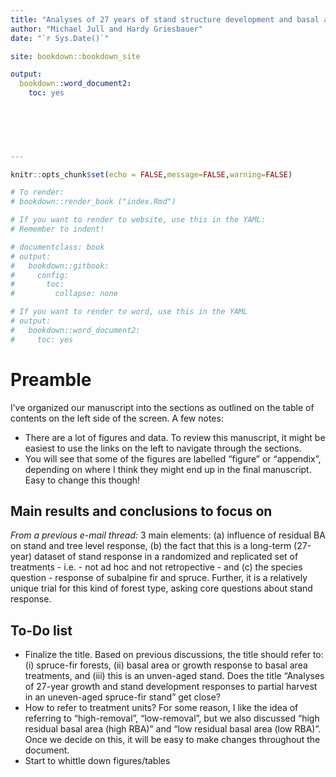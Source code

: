```yaml
---
title: "Analyses of 27 years of stand structure development and basal area growth response to a range of initial basal area density levels, 1992-2019 "
author: "Michael Jull and Hardy Griesbauer"
date: "`r Sys.Date()`"

site: bookdown::bookdown_site

output:
  bookdown::word_document2:
    toc: yes

 


        
        
---
```


```r

knitr::opts_chunk$set(echo = FALSE,message=FALSE,warning=FALSE)

# To render:
# bookdown::render_book ("index.Rmd")

# If you want to render to website, use this in the YAML:
# Remember to indent!

# documentclass: book
# output:
#   bookdown::gitbook: 
#     config:
#       toc:
#         collapse: none

# If you want to render to word, use this in the YAML
# output:
#   bookdown::word_document2:
#     toc: yes

```


# Preamble

I've organized our manuscript into the sections as outlined on the table of contents on the left side of the screen. A few notes:

- There are a lot of figures and data.  To review this manuscript, it might be easiest to use the links on the left to navigate through the sections. 
- You will see that some of the figures are labelled "figure" or "appendix", depending on where I think they might end up in the final manuscript.  Easy to change this though!

## Main results and conclusions to focus on
*From a previous e-mail thread:*
3 main elements: (a) influence of residual BA on stand and tree level response, (b) the fact that this is a long-term (27-year) dataset of stand response in a randomized and replicated set of treatments - i.e. - not ad hoc and not retropective - and (c) the species question - response of subalpine fir and spruce. Further, it is a relatively unique trial for this kind of forest type, asking core questions about stand response.


## To-Do list

- Finalize the title.  Based on previous discussions, the title should refer to: (i) spruce-fir forests, (ii) basal area or growth response to basal area treatments, and (iii) this is an unven-aged stand.  Does the title "Analyses of 27-year growth and stand development responses to partial harvest in an uneven-aged spruce-fir stand" get close?
- How to refer to treatment units?  For some reason, I like the idea of referring to "high-removal", "low-removal", but we also discussed "high residual basal area (high RBA)" and "low residual basal area (low RBA)".  Once we decide on this, it will be easy to make changes throughout the document.
- Start to whittle down figures/tables


